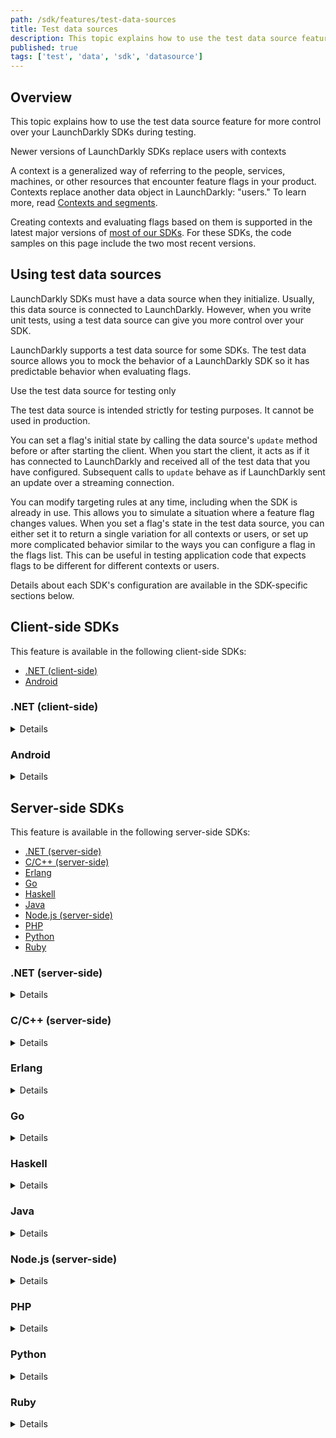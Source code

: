 ```yaml
---
path: /sdk/features/test-data-sources
title: Test data sources
description: This topic explains how to use the test data source feature for more control over your LaunchDarkly SDKs during testing.
published: true
tags: ['test', 'data', 'sdk', 'datasource']
---
```


## Overview

This topic explains how to use the test data source feature for more control over your LaunchDarkly SDKs during testing.

<Callout intent="info">
<CalloutTitle>Newer versions of LaunchDarkly SDKs replace users with contexts</CalloutTitle>
<CalloutDescription>

A context is a generalized way of referring to the people, services, machines, or other resources that encounter feature flags in your product. Contexts replace another data object in LaunchDarkly: "users." To learn more, read [Contexts and segments](/home/contexts).

Creating contexts and evaluating flags based on them is supported in the latest major versions of [most of our SDKs](/sdk). For these SDKs, the code samples on this page include the two most recent versions.

</CalloutDescription>
</Callout>

## Using test data sources

LaunchDarkly SDKs must have a data source when they initialize. Usually, this data source is connected to LaunchDarkly. However, when you write unit tests, using a test data source can give you more control over your SDK.

LaunchDarkly supports a test data source for some SDKs. The test data source allows you to mock the behavior of a LaunchDarkly SDK so it has predictable behavior when evaluating flags.

<Callout intent="alert">
<CalloutTitle>Use the test data source for testing only</CalloutTitle>
<CalloutDescription>

The test data source is intended strictly for testing purposes. It cannot be used in production.

</CalloutDescription>
</Callout>

You can set a flag's initial state by calling the data source's `update` method before or after starting the client. When you start the client, it acts as if it has connected to LaunchDarkly and received all of the test data that you have configured. Subsequent calls to `update` behave as if LaunchDarkly sent an update over a streaming connection.

You can modify targeting rules at any time, including when the SDK is already in use. This allows you to simulate a situation where a feature flag changes values. When you set a flag's state in the test data source, you can either set it to return a single variation for all contexts or users, or set up more complicated behavior similar to the ways you can configure a flag in the flags list. This can be useful in testing application code that expects flags to be different for different contexts or users.

Details about each SDK's configuration are available in the SDK-specific sections below.

## Client-side SDKs

This feature is available in the following client-side SDKs:

* [.NET (client-side)](#net-client-side)
* [Android](#android)

### .NET (client-side)

<Details summary="Expand .NET (client-side) code sample">

To configure the SDK to use a test data source:

<CodeSample>
<CSTab label=".NET SDK v3.0 (C#)">

```csharp
using LaunchDarkly.Sdk.Client.Integrations;

var td = TestData.DataSource();
// You can set any initial flag states here with td.Update

var config = Configuration.Builder("mobile-key-123abc")
    .DataSource(td)
    .Build();
var client = LdClient.Init(config, context, startWaitTime);
```

</CSTab>
<CSTab label=".NET SDK v2.x (C#)">

```csharp
using LaunchDarkly.Sdk.Client.Integrations;

var td = TestData.DataSource();
// You can set any initial flag states here with td.Update

var config = Configuration.Builder("mobile-key-123abc")
    .DataSource(td)
    .Build();
var client = LdClient.Init(config, user, startWaitTime);
```

</CSTab>
</CodeSample>

To set a flag to a specific value:

<CodeSample>
<CSTab label="C#">

```csharp
td.Update(td.Flag("flag-key-123abc").Variation(false);
```

</CSTab>
</CodeSample>

There are other ways you can configure flag behavior using a test data source. Here is an example:

<CodeSample>
<CSTab label=".NET SDK v3.0 (C#)">

```csharp
// This flag is true for the context key "context-key-123abc" and false for everyone else
td.Update(td.Flag("flag-key-456def")
    .Variation(false)
    .VariationForKey(ContextKind.Of("user"), "context-key-123abc", true));

// This flag returns the string variation "green" for contexts where the custom
// attribute "admin" has a value of true, and "red" for all other contexts.
td.Update(td.Flag("flag-key-789ghi")
    .Variations(LdValue.Of("red"), LdValue.Of("green"))
    .VariationFunc(context =>
        context.GetValue("admin").AsBool ? 1 : 0);
```

</CSTab>
<CSTab label=".NET SDK v2.x (C#)">

```csharp
// This flag is true for the user key "user-key-123abc" and false for everyone else
td.Update(td.Flag("flag-key-456def")
    .Variation(false)
    .VariationForUser("user-key-123abc", true));

// This flag returns the string variation "green" for users who have the custom
// attribute "admin" with a value of true, and "red" for everyone else.
td.Update(td.Flag("flag-key-789ghi")
    .Variations(LdValue.Of("red"), LdValue.Of("green"))
    .VariationFunc(user =>
        user.GetAttribute(UserAttribute.ForName("admin")).AsBool ? 1 : 0);
```

</CSTab>
</CodeSample>

To learn more, read [TestData](https://launchdarkly.github.io/dotnet-client-sdk/api/LaunchDarkly.Sdk.Client.Integrations.TestData.html).
</Details>

### Android

<Details summary="Expand Android code sample">

This feature is available in versions 4.0 and higher of the Android SDK.

To configure the SDK to use a test data source:

<CodeSample>
<CSTab label="Java">

```java
using com.launchdarkly.sdk.*;
using com.launchdarkly.sdk.server.*;
using com.launchdarkly.sdk.server.integrations.*;

TestData td = TestData.dataSource();
// You can set any initial flag states here with td.update

LDConfig config = new LDConfig.Builder()
  .mobileKey("mobile-key-123abc")
  .dataSource(td)
  .build();
LDClient client = LDClient.init(this.getApplication(), ldConfig, context, secondsToBlock);
```

</CSTab>
</CodeSample>

To set a flag to a specific value:

<CodeSample>
<CSTab label="Java">

```java
td.update(td.flag("flag-key-123abc").variation(false));
```

</CSTab>
</CodeSample>

There are other ways you can configure flag behavior using a test data source. Here is an example:

<CodeSample>
<CSTab label="Java">

```java
// This flag is true for the context with the key "context-key-123abc" and kind of "organization",
// and false for everyone else
td.update(td.flag("flag-key-123abc")
  .variation(false)
  .variationForKey(ContextKind.of("organization"), "context-key-123abc", true));

// This flag returns the string variation "green" for contexts who have the custom
// attribute "admin" with a value of true, and "red" for everyone else.
td.update(td.flag("flag-key-123abc")
  .variations(LDValue.of("red"), LDValue.of("green"))
  .variationFunc(context ->
    context.getValue("admin").booleanValue() ? 1 : 0));
```

</CSTab>
</CodeSample>

To learn more, read [`TestData`](https://javadoc.io/doc/com.launchdarkly/launchdarkly-android-client-sdk/latest/com/launchdarkly/sdk/android/integrations/TestData.html).
</Details>

## Server-side SDKs

This feature is available in the following server-side SDKs:

* [.NET (server-side)](#net-server-side)
* [C/C++ (server-side)](#cc-server-side)
* [Erlang](#erlang)
* [Go](#go)
* [Haskell](#haskell)
* [Java](#java)
* [Node.js (server-side)](#nodejs-server-side)
* [PHP](#php)
* [Python](#python)
* [Ruby](#ruby)

### .NET (server-side)

<Details summary="Expand .NET (server-side) code sample">

To configure the SDK to use a test data source:

<CodeSample>
<CSTab label="C#">

```csharp
using LaunchDarkly.Sdk.Server.Integrations;

var td = TestData.DataSource();
// You can set any initial flag states here with td.Update

var config = Configuration.Builder("sdk-key-123abc")
    .DataSource(td)
    .Build();
var client = new LdClient(config);
```

</CSTab>
</CodeSample>

To set a flag to a specific value:

<CodeSample>
<CSTab label=".NET SDK v7.0 (C#)">

```csharp
td.Update(td.Flag("flag-key-123abc").VariationForAll(false));
```

</CSTab>
<CSTab label=".NET SDK v6.x (C#)">

```csharp
td.Update(td.Flag("flag-key-123abc").VariationForAllUsers(false));
```

</CSTab>
</CodeSample>

There are other ways you can configure flag behavior using a test data source. Here is an example:

<CodeSample>
<CSTab label=".NET SDK v7.0 (C#)">

```csharp
// This flag is true for the context with the key "context-key-123abc" and kind of "organization",
// and false for everyone else
td.Update(td.Flag("flag-key-456def")
    .VariationForKey(ContextKind.Of("organization"), "context-key-123abc", true)
    .FallthroughVariation(false));

// This flag returns the string variation "green" for contexts that have the
// attribute "admin" with a value of true, and "red" for everyone else.
td.Update(td.Flag("flag-key-789ghi")
    .Variations(LdValue.Of("red"), LdValue.Of("green"))
    .FallthroughVariation(0)
    .IfMatch("admin", LdValue.Of(true))
    .ThenReturn(1));
```

</CSTab>
<CSTab label=".NET SDK v6.x (C#)">

```csharp
// This flag is true for the user key "user-key-123abc" and false for everyone else
td.Update(td.Flag("flag-key-456def")
    .VariationForUser("user-key-123abc", true)
    .FallthroughVariation(false));

// This flag returns the string variation "green" for users who have the custom
// attribute "admin" with a value of true, and "red" for everyone else.
td.Update(td.Flag("flag-key-789ghi")
    .Variations(LdValue.Of("red"), LdValue.Of("green"))
    .FallthroughVariation(0)
    .IfMatch(UserAttribute.ForName("admin"), LdValue.Of(true))
    .ThenReturn(1));
```

</CSTab>
</CodeSample>

To learn more, read [`TestData`](https://launchdarkly.github.io/dotnet-server-sdk/api/LaunchDarkly.Sdk.Server.Integrations.TestData.html).
</Details>

### C/C++ (server-side)

<Details summary="Expand C/C++ (server-side) code sample">

To configure the SDK to use a test data source:

<CodeSample>
<CSTab label="C/C++">

```c
#include <launchdarkly/integrations/test_data.h>

struct LDTestData *td = LDTestDataInit();

LDConfigSetDataSource(config, LDTestDataCreateDataSource(td));

// Call LDClientInit with config as usual.
```

</CSTab>
</CodeSample>

Once you are finished using the client, ensure the test data source is freed:

<CodeSample>
<CSTab label="C/C++">

```c
// After LDClientClose:
LDTestDataFree(td)
```

</CSTab>
</CodeSample>

To set a flag to a specific value:

<CodeSample>
<CSTab label="C/C++">

```c
struct LDFlagBuilder *flag = LDTestDataFlag(td, "flag-key-123abc");
LDFlagBuilderVariationForAllUsersBoolean(flag, LDBooleanTrue);
LDTestDataUpdate(td, flag);
```

</CSTab>
</CodeSample>

There are other ways you can configure flag behavior using a test data source. Here is an example:

<CodeSample>
<CSTab label="C/C++">

```c
// This flag is true for the user key "user-key-123abc"
// and false for everyone else.
struct LDFlagBuilder *flag2 = LDTestDataFlag(td, "flag-key-456def");
LDFlagBuilderVariationForUserBoolean(flag2, "user-key-123abc", LDBooleanTrue);
LDFlagBuilderFallthroughVariationBoolean(flag2, LDBooleanFalse);
LDTestDataUpdate(td, flag2);


// This flag returns the string variation "green" for
// users who have the custom attribute "admin" with a
// value of true, and "red" for everyone else.

struct LDJSON *variations = LDNewArray();
LDArrayPush(variations, LDNewText("red"));
LDArrayPush(variations, LDNewText("green"));

struct LDFlagBuilder *flag3 = LDTestDataFlag(td, "flag-key-789ghi");
LDFlagBuilderVariations(flag3, variations);
LDFlagBuilderFallthroughVariation(flag3, 0);

struct LDFlagRuleBuilder *rule = LDFlagBuilderIfMatch(flag3, "admin", LDNewBool(LDBooleanTrue));
LDFlagRuleBuilderThenReturn(rule, 1);

LDTestDataUpdate(td, flag3);
```

</CSTab>
</CodeSample>

To learn more, read [`LDTestData`](https://launchdarkly.github.io/c-server-sdk/structLDTestData.html).

</Details>

### Erlang

<Details summary="Expand Erlang code sample">

To configure the SDK to use a test data source:

<CodeSample>
<CSTab label="Erlang">

```erlang
Options = #{
  datasource => testdata,
  send_events => false,
  feature_store => ldclient_storage_map
},
ldclient:start_instance(SdkKey, Options),
```

</CSTab>
</CodeSample>

To set a flag to a specific value:

<CodeSample>
<CSTab label="Erlang SDK v2.0">

```erlang
{ok, Flag} = ldclient_testdata:flag("flag-key-123abc"),
ldclient_testdata:update(ldclient_flagbuilder:variation_for_all(true, Flag)),
```

</CSTab>
<CSTab label="Erlang SDK v1.x">

```erlang
{ok, Flag} = ldclient_testdata:flag("flag-key-123abc"),
ldclient_testdata:update(ldclient_flagbuilder:variation_for_all_users(true, Flag)),
```

</CSTab>
</CodeSample>

There are other ways you can configure flag behavior using a test data source. Here is an example:

<CodeSample>
<CSTab label="Erlang SDK v2.0">

```erlang
%% This flag is true for the context key "user-key-123abc" and false for everyone else
{ok, Flag2} = ldclient_testdata:flag("flag-key-456def"),
UpdatedFlag2 = ldclient_flagbuilder:fallthrough_variation(false,
  ldclient_flagbuilder:variation_for_context(true,  <<"user">>, <<"user-key-123abc">>, Flag2)
),

%% This flag returns the string variation "green" for contexts that have the custom
%% attribute "admin" with a value of true, and "red" for everyone else.
{ok, Flag} = ldclient_testdata:flag("flag-key-789ghi"),
UpdatedFlag = ldclient_flagbuilder:fallthrough_variation(0,
              ldclient_flagbuilder:then_return(1,
              ldclient_flagbuilder:if_match(<<"user">>, <<"admin">>, [true],
              ldclient_flagbuilder:variations([<<"red">>, <<"green">>], Flag)))),
ldclient_testdata:update(UpdatedFlag),
```

</CSTab>
<CSTab label="Erlang SDK v1.x">

```erlang
%% This flag is true for the user key "user-key-123abc" and false for everyone else
{ok, Flag2} = ldclient_testdata:flag("flag-key-456def"),
UpdatedFlag2 = ldclient_flagbuilder:fallthrough_variation(false,
  ldclient_flagbuilder:variation_for_user(<<"user-key-123abc">>, true, Flag2)),

%% This flag returns the string variation "green" for users who have the custom
%% attribute "admin" with a value of true, and "red" for everyone else.
{ok, Flag} = ldclient_testdata:flag("flag-key-789ghi"),
UpdatedFlag = ldclient_flagbuilder:fallthrough_variation(0,
              ldclient_flagbuilder:then_return(1,
              ldclient_flagbuilder:if_match(<<"admin">>, [true],
              ldclient_flagbuilder:variations([<<"red">>, <<"green">>], Flag)))),
ldclient_testdata:update(UpdatedFlag),
```

</CSTab>
</CodeSample>

</Details>

### Go

<Details summary="Expand Go code sample">

To configure the SDK to use a test data source:

<CodeSample>
<CSTab label="Go SDK v6.0">

```go
import (
    ld "github.com/launchdarkly/go-server-sdk/v6"
    "github.com/launchdarkly/go-server-sdk/v6/testhelpers/ldtestdata"
    "github.com/launchdarkly/go-sdk-common/v3/ldcontext"
    "github.com/launchdarkly/go-sdk-common/v3/ldvalue"
)

td := ldtestdata.DataSource()
// You can set any initial flag states here with td.Update

config := ld.Config{
    DataSource: td,
}
client, _ := ld.MakeCustomClient("sdk-key-123abc", config, 0)
```

</CSTab>
<CSTab label="Go SDK v5.x">

```go
import (
    ld "gopkg.in/launchdarkly/go-server-sdk.v5"
    "gopkg.in/launchdarkly/go-server-sdk.v5/testhelpers/ldtestdata"
    "gopkg.in/launchdarkly/go-sdk-common.v2/ldcontext"
    "gopkg.in/launchdarkly/go-sdk-common.v2/ldvalue"
)

td := ldtestdata.DataSource()
// You can set any initial flag states here with td.Update

config := ld.Config{
    DataSource: td,
}
client, _ := ld.MakeCustomClient("sdk-key-123abc", config, 0)
```

</CSTab>
</CodeSample>

To set a flag to a specific value:

<CodeSample>
<CSTab label="Go SDK v6.0">

```go
td.Update(td.Flag("flag-key-123abc").VariationForAll(false))
```

</CSTab>
<CSTab label="Go SDK v5.x">

```go
td.Update(td.Flag("flag-key-123abc").VariationForAllUsers(false))
```

</CSTab>
</CodeSample>

There are other ways you can configure flag behavior using a test data source. Here is an example:

<CodeSample>
<CSTab label="Go SDK v6.0">

```go
// This flag is true for the context with the key "context-key-123abc" and kind of "organization",
// and false for everyone else
td.Update(td.Flag("flag-key-456def").
    VariationForKey("organization", "context-key-123abc", true).
    FallthroughVariation(false));


// This flag returns the string variation "green" for contexts that have the
// attribute "admin" with a value of true, and "red" for everyone else.
td.Update(td.Flag("flag-key-789ghi").
    Variations(ldvalue.String("red"), ldvalue.String("green")).
    FallthroughVariationIndex(0).
    IfMatch(ldcontext.GetValue("admin"), ldvalue.Bool(true)).
    ThenReturnIndex(1));
```

</CSTab>
<CSTab label="Go SDK v5.x">

```go
// This flag is true for the user key "context-key-123abc" and false for everyone else.
td.Update(td.Flag("flag-key-456def").
    VariationForUser("user-key-123abc", true).
    FallthroughVariation(false));


// This flag returns the string variation "green" for users who have the custom
// attribute "admin" with a value of true, and "red" for everyone else.
td.Update(td.Flag("flag-key-789ghi").
    Variations(ldvalue.String("red"), ldvalue.String("green")).
    FallthroughVariationIndex(0).
    IfMatch(lduser.UserAttribute("admin"), ldvalue.Bool(true)).
    ThenReturnIndex(1));
```

</CSTab>
</CodeSample>

To learn more, read [`ldtestdata`](https://pkg.go.dev/github.com/launchdarkly/go-server-sdk/v6/testhelpers/ldtestdata).
</Details>

### Haskell

<Details summary="Expand Haskell code sample">

To configure the SDK to use a test data source:

<CodeSample>
<CSTab label="Haskell">

```haskell
import qualified LaunchDarkly.Server.Integrations.TestData as TestData

 td <- TestData.newTestData
 let config = LD.configSetDataSourceFactory (Just $ TestData.dataSourceFactory td) $ LD.makeConfig "sdk-key-123abc"
 client <- LD.makeClient config
```

</CSTab>
</CodeSample>

To set a flag to a specific value:

<CodeSample>
<CSTab label="Haskell SDK v4.0">

```haskell
TestData.update td =<< ( TestData.flag td "flag-key-123abc"
	<&> TestData.booleanFlag
	<&> TestData.variationForAll True
)
```

</CSTab>
<CSTab label="Haskell SDK v3.x">

```haskell
TestData.update td =<< ( TestData.flag td "flag-key-123abc"
    <&> TestData.booleanFlag
    <&> TestData.variationForAllUsers True
)
```

</CSTab>
</CodeSample>

There are other ways you can configure flag behavior using a test data source. Here is an example:

<CodeSample>
<CSTab label="Haskell SDK v4.0">

```haskell
-- This flag is true for the context with kind "context-kind" and key "context-key-123abc", and false for everyone else
TestData.update td =<< ( TestData.flag td "flag-key-456def"
	<&> TestData.booleanFlag
	<&> TestData.variationForKey "context-kind" "context-key-123abc" (0 :: TestData.VariationIndex)
	<&> TestData.fallthroughVariation (1 :: TestData.VariationIndex)
)

-- This flag returns the string variation "green" for contexts with kind "context-kind"
-- that have the custom attribute "admin" with a value of true, and "red" for everyone else.
TestData.update td =<< ( TestData.flag td "flag-key-456def"
	<&> TestData.variations [toJSON "red", toJSON "green"]
	<&> TestData.ifMatchContext "context-kind" "admin" [Aeson.Bool True]
	<&> TestData.thenReturn (1 :: TestData.VariationIndex)
	<&> TestData.fallthroughVariation (0 :: TestData.VariationIndex))
)
```

</CSTab>
<CSTab label="Haskell SDK v3.x">

```haskell
-- This flag is true for the user key "user-key-123abc" and false for everyone else
TestData.update td =<< ( TestData.flag td "flag-key-456def"
	<&> TestData.booleanFlag
	<&> TestData.variationForUser "user-key-123abc" (0 :: TestData.VariationIndex)
	<&> TestData.fallthroughVariation (1 :: TestData.VariationIndex)
)

-- This flag returns the string variation "green" for users who have the custom
-- attribute "admin" with a value of true, and "red" for everyone else.
TestData.update td =<< ( TestData.flag td "flag-key-456def"
	<&> TestData.variations [toJSON "red", toJSON "green"]
	<&> TestData.ifMatch "admin" [Aeson.Bool True]
	<&> TestData.thenReturn (1 :: TestData.VariationIndex)
	<&> TestData.fallthroughVariation (0 :: TestData.VariationIndex))
)
```

</CSTab>
</CodeSample>

</Details>

### Java

<Details summary="Expand Java code sample">

To configure the SDK to use a test data source:

<CodeSample>
<CSTab label="Java">

```java
using com.launchdarkly.sdk.*;
using com.launchdarkly.sdk.server.*;
using com.launchdarkly.sdk.server.integrations.*;

TestData td = TestData.dataSource();
// You can set any initial flag states here with td.update

LDConfig config = new LDConfig.Builder()
    .dataSource(td)
    .build();
LDClient client = new LDClient(sdkKey, config);
```

</CSTab>
</CodeSample>

To set a flag to a specific value:

<CodeSample>
<CSTab label="Java SDK v6.0">

```java
td.update(td.flag("flag-key-123abc").variationForAll(false));
```

</CSTab>
<CSTab label="Java SDK v5.x">

```java
td.update(td.flag("flag-key-123abc").variationForAllUsers(false));
```

</CSTab>
</CodeSample>

There are other ways you can configure flag behavior using a test data source. Here is an example:

<CodeSample>
<CSTab label="Java SDK v6.0">

```java
// This flag is true for the context with the key "context-key-123abc" and kind of "organization",
// and false for everyone else
td.update(td.flag("flag-key-123abc")
  .variationForKey(ContextKind.of("organization"), "context-key-123abc", true)
  .fallthroughVariation(false));

// This flag returns the string variation "green" for contexts who have the custom
// attribute "admin" with a value of true, and "red" for everyone else.
td.update(td.flag("flag-key-123abc")
  .variations(LDValue.of("red"), LDValue.of("green"))
  .fallthroughVariation(0)
  .ifMatch(ContextAttribute.forName("admin"), LDValue.of(true))
  .thenReturn(1));
```

</CSTab>
<CSTab label="Java SDK v5.x">

```java
// This flag is true for the user key "user-key-123abc" and false for everyone else
td.update(td.flag("flag-key-456def")
  .variationForUser("user-key-123abc", true)
  .fallthroughVariation(false));

// This flag returns the string variation "green" for users who have the custom
// attribute "admin" with a value of true, and "red" for everyone else.
td.update(td.flag("flag-key-123abc")
  .variations(LDValue.of("red"), LDValue.of("green"))
  .fallthroughVariation(0)
  .ifMatch(UserAttribute.forName("admin"), LDValue.of(true))
  .thenReturn(1));
```

</CSTab>
</CodeSample>

To learn more, read [`TestData`](https://javadoc.io/doc/com.launchdarkly/launchdarkly-java-server-sdk/latest/com/launchdarkly/sdk/server/integrations/TestData.html).
</Details>

### Node.js (server-side)

<Details summary="Expand Node.js (server-side) code sample">

To configure the SDK to use a test data source:

<CodeSample>
<CSTab label="JavaScript">

```js
const { TestData } = require('launchdarkly-node-server-sdk/integrations');

const td = TestData();
testData.update(td.flag('flag-key-123abc').booleanFlag().variationForAllUsers(true));
const client = new LDClient('sdk-key-123abc', { updateProcessor: td });

// flags can be updated at any time:
td.update(td.flag('flag-key-456def')
    .variationForUser('user-key-123abc', true)
    .fallthroughVariation(false));

```

</CSTab>
</CodeSample>

To learn more, read [`TestData`](https://launchdarkly.github.io/node-server-sdk/interfaces/_launchdarkly_node_server_sdk_integrations_.TestData.html).

</Details>

### PHP

<Details summary="Expand PHP code sample">

To configure the SDK to use a test data source:

<CodeSample>
<CSTab label="PHP">

```php
require 'vendor/autoload.php';

$td = new LaunchDarkly\Integrations\TestData();
// You can set any initial flag states here with td.update

$client = new LaunchDarkly\LDClient($sdkKey, ['feature_requester' => $td]);
```

</CSTab>
</CodeSample>

To set a flag to a specific value:

<CodeSample>
<CSTab label="PHP SDK v5.0">

```php
$td->update($td->flag("flag-key-123abc")->variationForAll(false));
```

</CSTab>
<CSTab label="PHP SDK v4.x">

```php
$td->update($td->flag("flag-key-123abc")->variationForAllUsers(false));
```

</CSTab>
</CodeSample>

There are other ways you can configure flag behavior using a test data source. Here is an example:

<CodeSample>
<CSTab label="PHP SDK v5.0">

```php
// This flag is true for the context with the key "context-key-123abc" and kind of "organization",
// and false for everyone else
$td->update(
    $td->flag("flag-key-123abc")
       ->variationForKey("organization", "context-key-123abc", true)
       ->fallthroughVariation(false)
);

// This flag returns the string variation "green" for contexts that have the custom
// attribute "admin" with a value of true, and "red" for everyone else.
$td->update(
    $td->flag("flag-key-123abc")
       ->variations("red", "green")
       ->fallthroughVariation(0)
       ->ifMatch("admin", true)
       ->thenReturn(1)
);
```

</CSTab>
<CSTab label="PHP SDK v4.x">

```php
// This flag is true for the user key "user-key-123abc" and false for everyone else
$td->update(
    $td->flag("flag-key-456def")
       ->variationForUser("user-key-123abc", true)
       ->fallthroughVariation(false)
);

// This flag returns the string variation "green" for users who have the custom
// attribute "admin" with a value of true, and "red" for everyone else.
$td->update(
    $td->flag("flag-key-789ghi")
       ->variations("red", "green")
       ->fallthroughVariation(0)
       ->ifMatch("admin", true)
       ->thenReturn(1)
);
```

</CSTab>
</CodeSample>

To learn more, read [`TestData`](https://launchdarkly.github.io/php-server-sdk/classes/LaunchDarkly-Integrations-TestData.html).

</Details>

### Python

<Details summary="Expand Python code sample">

To configure the SDK to use a test data source:

<CodeSample>
<CSTab label="Python">

```python
from ldclient.integrations.test_data import TestData
from ldclient import LDClient, Config

td = TestData.data_source()
# You can set any initial flag states here with td.update
client = LDClient(config=Config(sdk_key, update_processor_class = td))
```

</CSTab>
</CodeSample>

To set a flag to a specific value:

<CodeSample>
<CSTab label="Python SDK v8.0">

```python
td.update(td.flag("flag-key-123abc").variation_for_all(True))
```

</CSTab>
<CSTab label="Python SDK v7.x">

```python
td.update(td.flag("flag-key-123abc").variation_for_all_users(True))
```

</CSTab>
</CodeSample>

There are other ways you can configure flag behavior using a test data source. Here is an example:

<CodeSample>
<CSTab label="Python SDK v8.0">

```python
# This flag is true for the context with the key "context-key-123abc" and kind
# of "organization", and false for everyone else.

td.update(
    td.flag("flag-key-456def") \
        .variation_for_key("organization", "context-key-123abc", True) \
        .fallthrough_variation(False)
)

# This flag returns the string variation "green" for contexts of the kind "user"
# who have the custom attribute "admin" with a value of true, and "red" for
# everyone else.
td.update(
    td.flag("flag-key-789ghi") \
        .variations("red", "green")
        .fallthrough_variation(0)
        .if_match_context("user", "admin", True)
        .then_return(1)
)
```

</CSTab>
<CSTab label="Python SDK v7.x">

```python
# This flag is true for the user key "user-key-123abc" and false for everyone else.
td.update(
    td.flag("flag-key-456def") \
        .variation_for_user("user-key-123abc", True)
        .fallthrough_variation(False)
)

# This flag returns the string variation "green" for users who have the custom
# attribute "admin" with a value of true, and "red" for everyone else.
td.update(
    td.flag("flag-key-789ghi") \
        .variations("red", "green") \
        .fallthrough_variation(0) \
        .if_match("admin", True) \
        .then_return(1)
)
```

</CSTab>
</CodeSample>

To learn more, read [`TestData`](https://launchdarkly-python-sdk.readthedocs.io/en/latest/api-testing.html#ldclient-integrations-test-data-module).
</Details>


### Ruby

<Details summary="Expand Ruby code sample">

To configure the SDK to use a test data source:

<CodeSample>
<CSTab label="Ruby">

```ruby
require 'ldclient-rb'

td = LaunchDarkly::Integrations::TestData.data_source
# You can set any initial flag states here with td.update

config = LaunchDarkly::Config.new(data_source = td)
client = LaunchDarkly::LDClient.new(sdk_key, config)
```

</CSTab>
</CodeSample>

To set a flag to a specific value:

<CodeSample>
<CSTab label="Ruby SDK v7.0">

```ruby
td.update(td.flag("flag-key-123abc").variation_for_all(false))
```

</CSTab>
<CSTab label="Ruby SDK v6.x">

```ruby
td.update(td.flag("flag-key-123abc").variation_for_all_users(false))
```

</CSTab>
</CodeSample>

There are other ways you can configure flag behavior using a test data source. Here is an example:

<CodeSample>
<CSTab label="Ruby SDK v7.0">

```ruby
# This flag is true for the context key "context-key-123abc" and false for everyone else
td.update(td.flag("flag-key-456def").
    variation_for_user("context-key-123abc", true).
    fallthrough_variation(false))

# This flag returns the string variation "green" for contexts who have the custom
# attribute "admin" with a value of true, and "red" for everyone else.
td.update(td.flag("flag-key-789ghi").
    variations("red", "green").
    fallthrough_variation(0).
    if_match_context("user", "admin", true).then_return(1))
```

</CSTab>
<CSTab label="Ruby SDK v6.x">

```ruby
# This flag is true for the user key "user-key-123abc" and false for everyone else
td.update(td.flag("flag-key-456def").
    variation_for_user("user-key-123abc", true).
    fallthrough_variation(false))

# This flag returns the string variation "green" for users who have the custom
# attribute "admin" with a value of true, and "red" for everyone else.
td.update(td.flag("flag-key-789ghi").
    variations("red", "green").
    fallthrough_variation(0).
    if_match("admin", true).then_return(1))
```

</CSTab>
</CodeSample>

To learn more, read [`TestData`](https://launchdarkly.github.io/ruby-server-sdk/LaunchDarkly/Integrations/TestData.html).
</Details>
